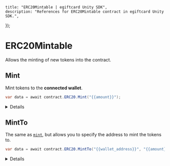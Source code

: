 
	title: "ERC20Mintable | egiftcard Unity SDK",
	description: "References for ERC20Mintable contract in egiftcard Unity SDK.",
});

# ERC20Mintable

Allows the minting of new tokens into the contract.

## Mint

Mint tokens to the **connected wallet**.

```csharp
var data = await contract.ERC20.Mint("{{amount}}");
```

<Details summary="Configuration">

#### amount

The amount of tokens to mint.

Must be a `string`.

</Details>

## MintTo

The same as [`mint`](#mint), but allows you to specify the address to mint the tokens to.

```csharp
var data = await contract.ERC20.MintTo("{{wallet_address}}", "{{amount}}");
```

<Details summary="Configuration">

#### to

The wallet address to mint the tokens to.

Must be a `string`.

#### amount

The number of tokens to mint.

Must be a `string`.

</Details>
